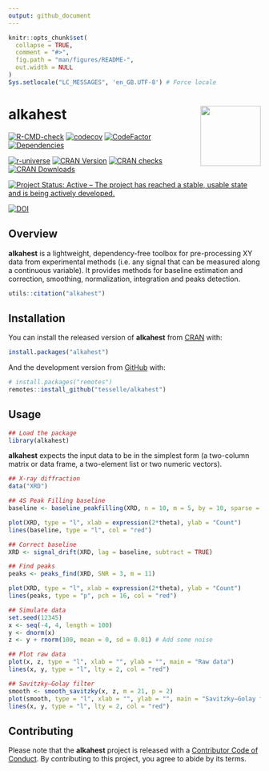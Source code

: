 ```yaml
---
output: github_document
---
```


<!-- README.md is generated from README.Rmd. Please edit that file -->

```r
knitr::opts_chunk$set(
  collapse = TRUE,
  comment = "#>",
  fig.path = "man/figures/README-",
  out.width = NULL
)
Sys.setlocale("LC_MESSAGES", 'en_GB.UTF-8') # Force locale
```

# alkahest <img width=120px src="man/figures/logo.png" align="right" />

<!-- badges: start -->
[![R-CMD-check](https://github.com/tesselle/alkahest/workflows/R-CMD-check/badge.svg)](https://github.com/tesselle/alkahest/actions)
[![codecov](https://codecov.io/gh/tesselle/alkahest/branch/main/graph/badge.svg?token=wsIkAQ0XFK)](https://app.codecov.io/gh/tesselle/alkahest)
[![CodeFactor](https://www.codefactor.io/repository/github/tesselle/alkahest/badge/main)](https://www.codefactor.io/repository/github/tesselle/alkahest/overview/main)
[![Dependencies](https://tinyverse.netlify.com/badge/alkahest)](https://cran.r-project.org/package=alkahest)

[![r-universe](https://tesselle.r-universe.dev/badges/alkahest)](https://tesselle.r-universe.dev){.pkgdown-devel}
[![CRAN Version](http://www.r-pkg.org/badges/version/alkahest)](https://cran.r-project.org/package=alkahest){.pkgdown-release}
[![CRAN checks](https://badges.cranchecks.info/worst/alkahest.svg)](https://cran.r-project.org/web/checks/check_results_alkahest.html){.pkgdown-release}
[![CRAN Downloads](http://cranlogs.r-pkg.org/badges/alkahest)](https://cran.r-project.org/package=alkahest){.pkgdown-release}

[![Project Status: Active – The project has reached a stable, usable state and is being actively developed.](https://www.repostatus.org/badges/latest/active.svg)](https://www.repostatus.org/#active)

[![DOI](https://zenodo.org/badge/DOI/10.5281/zenodo.7081524.svg)](https://doi.org/10.5281/zenodo.7081524)
<!-- badges: end -->

## Overview

**alkahest** is a lightweight, dependency-free toolbox for pre-processing XY data from experimental methods (i.e. any signal that can be measured along a continuous variable). It provides methods for baseline estimation and correction, smoothing, normalization, integration and peaks detection.

```r
utils::citation("alkahest")
```

## Installation

You can install the released version of **alkahest** from [CRAN](https://CRAN.R-project.org) with:

```r
install.packages("alkahest")
```

And the development version from [GitHub](https://github.com/) with:

```r
# install.packages("remotes")
remotes::install_github("tesselle/alkahest")
```

## Usage

```r
## Load the package
library(alkahest)
```

**alkahest** expects the input data to be in the simplest form (a two-column matrix or data frame, a two-element list or two numeric vectors).

```r
## X-ray diffraction
data("XRD")

## 4S Peak Filling baseline
baseline <- baseline_peakfilling(XRD, n = 10, m = 5, by = 10, sparse = TRUE)

plot(XRD, type = "l", xlab = expression(2*theta), ylab = "Count")
lines(baseline, type = "l", col = "red")
```

```r
## Correct baseline
XRD <- signal_drift(XRD, lag = baseline, subtract = TRUE)

## Find peaks
peaks <- peaks_find(XRD, SNR = 3, m = 11)

plot(XRD, type = "l", xlab = expression(2*theta), ylab = "Count")
lines(peaks, type = "p", pch = 16, col = "red")
```

```r
## Simulate data
set.seed(12345)
x <- seq(-4, 4, length = 100)
y <- dnorm(x)
z <- y + rnorm(100, mean = 0, sd = 0.01) # Add some noise

## Plot raw data
plot(x, z, type = "l", xlab = "", ylab = "", main = "Raw data")
lines(x, y, type = "l", lty = 2, col = "red")

## Savitzky–Golay filter
smooth <- smooth_savitzky(x, z, m = 21, p = 2)
plot(smooth, type = "l", xlab = "", ylab = "", main = "Savitzky–Golay filter")
lines(x, y, type = "l", lty = 2, col = "red")
```

## Contributing

Please note that the **alkahest** project is released with a [Contributor Code of Conduct](https://www.tesselle.org/conduct.html). By contributing to this project, you agree to abide by its terms.
